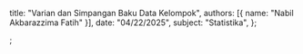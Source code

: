   title: "Varian dan Simpangan Baku Data Kelompok",
  authors: [{ name: "Nabil Akbarazzima Fatih" }],
  date: "04/22/2025",
  subject: "Statistika",
};

;
